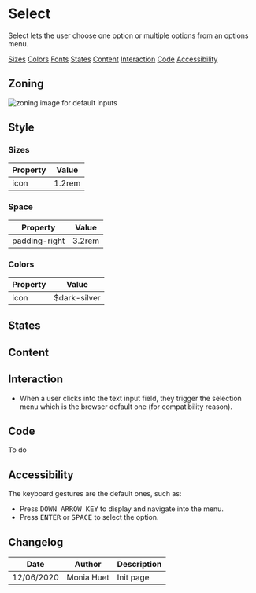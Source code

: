 

<Meta title="Components/Form/Field/Select" />

# Select

Select lets the user choose one option or multiple options from an options menu. 

<Row>
	<Col centered="all">
		<a href="#sizes">Sizes</a>
	</Col>
	<Col centered="all">
		<a href="#colors">Colors</a>
	</Col>
	<Col centered="all">
		<a href="#fonts">Fonts</a>
	</Col>
	<Col centered="all">
		<a href="#states">States</a>
	</Col>
	<Col centered="all">
		<a href="#content">Content</a>
	</Col>
		<Col centered="all">
		<a href="#interaction">Interaction</a>
	</Col>
	<Col centered="all">
		<a href="#code">Code</a>
	</Col>
	<Col centered="all">
		<a href="#accessibility">Accessibility</a>
	</Col>
</Row>


## Zoning

<img src={InputZoning} alt="zoning image for default inputs" className="full" class="full" />

## Style

### Sizes <a id="sizes" />

| Property                       | Value             | 
| ------------------------------ | ----------------- | 
| icon           	             | 1.2rem            | 


### Space <a id="space" />

| Property                       | Value             | 
| ------------------------------ | ----------------- | 
| padding-right					 | 3.2rem            | 


### Colors <a id="colors" />

| Property                       | Value                               | 
| ------------------------------ | ----------------------------------- | 
| icon		                     | $dark-silver                        |

## States <a id="states" />

<Preview>
    <Story name="default">
        <Form.Select label="Select" values={['', 'foo', 'bar']}/>
    </Story>
    <Story name="disabled">
        <Form.Select label="Disabled Select" disabled  values={['', 'foo', 'bar']}/>
    </Story>
    <Story name="read-only">
        <Form.Select label="Read-Only Select" readOnly value="foo" values={['', 'foo', 'bar']} />
    </Story>
</Preview>

<Preview>
    <Story name="default multiple">
        <Form.Select label="Select" values={['', 'foo', 'bar']} multiple />
    </Story>
    <Story name="disabled multiple">
        <Form.Select label="Disabled Select" disabled  values={['', 'foo', 'bar']} multiple/>
    </Story>
    <Story name="read-only multiple">
        <Form.Select label="Read-Only Select" readOnly value={['','bar']} values={['', 'foo', 'bar']} multiple/>
    </Story>
</Preview>

<Preview>
    <Story name="default object">
        <Form.Select label="Select" values={{foo: ['', 'foo', 'bar'], bar: ['', 'foo', 'bar']}} />
    </Story>
    <Story name="disabled object">
        <Form.Select label="Disabled Select" disabled  values={{foo: ['', 'foo', 'bar'], bar: ['', 'foo', 'bar']}}/>
    </Story>
    <Story name="read-only object">
        <Form.Select label="Read-Only Select" readOnly value="foo" values={{foo: ['', 'foo', 'bar'], bar: ['', 'foo', 'bar']}}/>
    </Story>
</Preview>

<Preview>
    <Story name="default multiple object">
        <Form.Select label="Select" values={{foo: ['', 'foo', 'bar'], bar: ['', 'foo', 'bar']}} multiple />
    </Story>
    <Story name="disabled multiple object">
        <Form.Select label="Disabled Select" disabled  values={{foo: ['', 'foo', 'bar'], bar: ['', 'foo', 'bar']}} multiple />
    </Story>
    <Story name="read-only multiple object">
        <Form.Select label="Read-Only Select" readOnly value={['','bar']} values={{foo: ['', 'foo', 'bar'], bar: ['', 'foo', 'bar']}} multiple />
    </Story>
</Preview>

## Content <a id="content" />


## Interaction <a id="interaction" />

- When a user clicks into the text input field, they trigger the selection menu which is the browser default one (for compatibility reason).

## Code <a id="code" />

To do

## Accessibility <a id="accessibility" />

The keyboard gestures are the default ones, such as:
- Press <kbd>DOWN ARROW KEY</kbd> to display and navigate into the menu.
- Press <kbd>ENTER</kbd> or <kbd>SPACE</kbd> to select the option.

## Changelog

| Date       | Author | Description |
| ---------- | ------ | ----------- |
| 12/06/2020 | Monia Huet  | Init page   |

